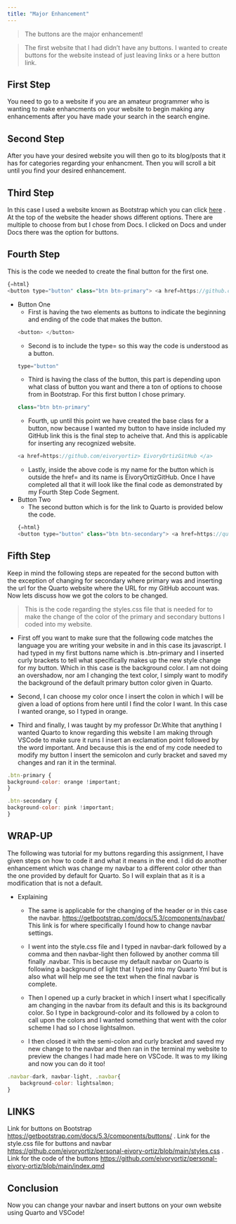 ```yaml
---
title: "Major Enhancement"
---
```


<blockquote>
The buttons are the major enhancement!
</blockquote>


<blockquote>
The first website that I had didn't have any buttons. I wanted to create buttons for the website instead of just leaving links or a here button link.
</blockquote>

## First Step
You need to go to a website if you are an amateur programmer who is wanting to make enhancments on your website to begin making any enhancements after you have made your search in the search engine.

## Second Step
After you have your desired website you will then go to its blog/posts that it has for categories regarding your enhancment. Then you will scroll a bit until you find your desired enhancement.

## Third Step
In this case I used a website known as Bootstrap which you can click [here](https://getbootstrap.com) . At the top of the website the header shows different options. There are multiple to choose from but I chose from Docs.
I clicked on Docs and under Docs there was the option for buttons.

## Fourth Step
This is the code we needed to create the final button for the first one.
```js
{=html}
<button type="button" class="btn btn-primary"> <a href=https://github.com/eivoryortiz> EivoryOrtizGitHub </a> </button> 
```

* Button One 
    * First is having the two elements as buttons to indicate the beginning and ending of the code that makes the button.
    ```js
    <button> </button>
    ```
    * Second is to include the type= so this way the code is understood as a button.
    ```js
    type="button"
    ```
    * Third is having the class of the button, this part is depending upon what class of button you want and there a ton of options to choose from in Bootstrap. For this first button I chose primary.
    ```js
    class="btn btn-primary"
    ```
    * Fourth, up until this point we have created the base class for a button, now because I wanted my button to have inside included my GitHub link this is the final step to acheive that. And this is applicable for inserting any recognized website.
    ```js
    <a href=https://github.com/eivoryortiz> EivoryOrtizGitHub </a>
    ```
    * Lastly, inside the above code is my name for the button which is outside the href= and its name is EivoryOrtizGitHub. Once I have completed all that it will look like the final code as demonstrated by my Fourth Step Code Segment.

* Button Two
    * The second button which is for the link to Quarto is provided below the code.
```js
{=html}
<button type="button" class="btn btn-secondary"> <a href=https://quarto.org/docs/websites> QUARTO </a> </button>
```

## Fifth Step
Keep in mind the following steps are repeated for the second button with the exception of changing for secondary where primary was and inserting the url for the Quarto website where the URL for my GitHub account was. Now lets discuss how we got the colors to be changed.

<blockquote>
This is the code regarding the styles.css file that is needed for to make the change of the color of the primary and secondary buttons I coded into my website.
</blockquote>

* First off you want to make sure that the following code matches the language you are writing your website in and in this case its javascript.
I had typed in my first buttons name which is .btn-primary and I inserted curly brackets to tell what specifically makes up the new style change for my button. Which in this case is the background color. I am not doing an overshadow, nor am I changing the text color, I simply want to modify the background of the default primary button color given in Quarto.

* Second, I can choose my color once I insert the colon in which I will be given a load of options from here until I find the color I want. In this case I wanted orange, so I typed in orange.

* Third and finally, I was taught by my professor Dr.White that anything I wanted Quarto to know regarding this website I am making through VSCode to make sure it runs I insert an exclamation point followed by the word important. And because this is the end of my code needed to modify my button I insert the semicolon and curly bracket and saved my changes and ran it in the terminal. 

```js
.btn-primary {
background-color: orange !important;
}

.btn-secondary {
background-color: pink !important;
}
```

## WRAP-UP

The following was tutorial for my buttons regarding this assignment, I have given steps on how to code it and what it means in the end. I did do another enhancement which was change my navbar to a different color other than the one provided by default for Quarto. So I will explain that as it is a modification that is not a default. 

* Explaining
    * The same is applicable for the changing of the header or in this case the navbar.
    <https://getbootstrap.com/docs/5.3/components/navbar/>
    This link is for where specifically I found how to change navbar settings.

    * I went into the style.css file and I typed in navbar-dark followed by a comma and then navbar-light then followed by another comma till finally .navbar. This is because my default navbar on Quarto is following a background of light that I typed into my Quarto Yml but is also what will help me see the text when the final navbar is complete.

    * Then I opened up a curly bracket in which I insert what I specifically am changing in the navbar from its default and this is its background color. So I type in background-color and its followed by a colon to call upon the colors and I wanted something that went with the color scheme I had so I chose lightsalmon.

    * I then closed it with the semi-colon and curly bracket and saved my new change to the navbar and then ran in the terminal my website to preview the changes I had made here on VSCode. It was to my liking and now you can do it too!

```js
.navbar-dark, navbar-light, .navbar{
    background-color: lightsalmon;
}
```

## LINKS
 Link for buttons on Bootstrap <https://getbootstrap.com/docs/5.3/components/buttons/> .
 Link for the style.css file for buttons and navbar <https://github.com/eivoryortiz/personal-eivory-ortiz/blob/main/styles.css> .
 Link for the code of the buttons <https://github.com/eivoryortiz/personal-eivory-ortiz/blob/main/index.qmd>

## Conclusion

 Now you can change your navbar and insert buttons on your own website using Quarto and VSCode! 